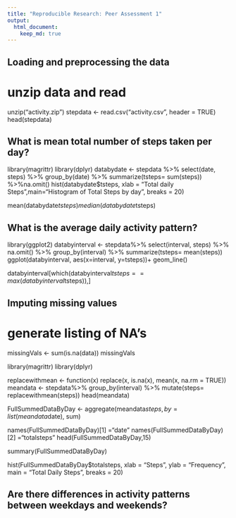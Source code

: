 ---
title: "Reproducible Research: Peer Assessment 1"
output: 
  html_document:
    keep_md: true
---


## Loading and preprocessing the data

# unzip data and read 
unzip("activity.zip")
stepdata <- read.csv("activity.csv", header = TRUE)
head(stepdata)


## What is mean total number of steps taken per day?
library(magrittr)
library(dplyr)
databydate <- stepdata %>% select(date, steps) %>% group_by(date) %>% summarize(tsteps= sum(steps)) %>%na.omit()
hist(databydate$tsteps, xlab = "Total daily Steps",main="Histogram of Total Steps by day", breaks = 20)

mean(databydate$tsteps)
median(databydate$tsteps)

## What is the average daily activity pattern?
library(ggplot2)
databyinterval <- stepdata%>% select(interval, steps) %>% na.omit() %>% group_by(interval) %>% summarize(tsteps= mean(steps)) 
ggplot(databyinterval, aes(x=interval, y=tsteps))+ geom_line()

databyinterval[which(databyinterval$tsteps== max(databyinterval$tsteps)),]


## Imputing missing values
# generate listing of NA's
missingVals <- sum(is.na(data))
missingVals


library(magrittr)
library(dplyr)

replacewithmean <- function(x) replace(x, is.na(x), mean(x, na.rm = TRUE))
meandata <- stepdata%>% group_by(interval) %>% mutate(steps= replacewithmean(steps))
head(meandata)

FullSummedDataByDay <- aggregate(meandata$steps, by=list(meandata$date), sum)

names(FullSummedDataByDay)[1] ="date"
names(FullSummedDataByDay)[2] ="totalsteps"
head(FullSummedDataByDay,15)

summary(FullSummedDataByDay)

hist(FullSummedDataByDay$totalsteps, xlab = "Steps", ylab = "Frequency", main = "Total Daily Steps", breaks = 20)


## Are there differences in activity patterns between weekdays and weekends?
